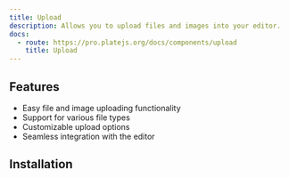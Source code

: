 ```yaml
---
title: Upload
description: Allows you to upload files and images into your editor.
docs:
  - route: https://pro.platejs.org/docs/components/upload
    title: Upload
---
```


<ComponentPreviewPro name="pro-iframe-demo" id="pro-upload" component="upload" />

<PackageInfo>

## Features

- Easy file and image uploading functionality
- Support for various file types
- Customizable upload options
- Seamless integration with the editor

</PackageInfo>

## Installation
